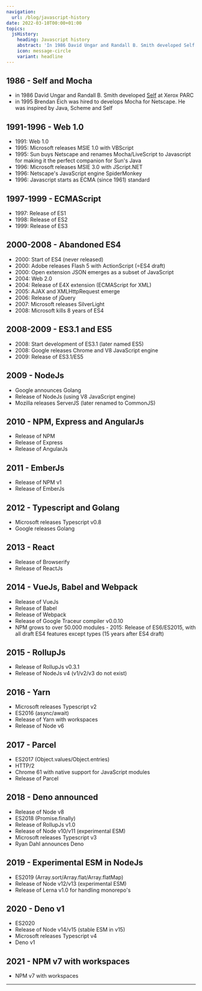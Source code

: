 ```yaml
---
navigation:
  url: /blog/javascript-history
date: 2022-03-10T00:00+01:00
topics:
  jsHistory:
    heading: Javascript history
    abstract: 'In 1986 David Ungar and Randall B. Smith developed Self at Xerox PARC. Inspired by Java, Scheme and Self Brendan Eich created Javascript in 1995.'
    icon: message-circle
    variant: headline
---
```

## 1986 - Self and Mocha

* in 1986 David Ungar and Randall B. Smith developed [Self](https://handbook.selflanguage.org/4.5/intro.html) at Xerox PARC
* in 1995 Brendan Eich was hired to develops Mocha for Netscape. He was inspired by Java, Scheme and Self

## 1991-1996 - Web 1.0

* 1991: Web 1.0
* 1995: Microsoft releases MSIE 1.0 with VBScript
* 1995: Sun buys Netscape and renames Mocha/LiveScript to Javascript for making it the perfect companion for Sun's Java
* 1996: Microsoft releases MSIE 3.0 with JScript.NET
* 1996: Netscape's JavaScript engine SpiderMonkey
* 1996: Javascript starts as ECMA (since 1961) standard

## 1997-1999 - ECMAScript

* 1997: Release of ES1
* 1998: Release of ES2
* 1999: Release of ES3

## 2000-2008 - Abandoned ES4

* 2000: Start of ES4 (never released)
* 2000: Adobe releases Flash 5 with ActionScript (=ES4 draft)
* 2000: Open extension JSON emerges as a subset of JavaScript
* 2004: Web 2.0
* 2004: Release of E4X extension (ECMAScript for XML)
* 2005: AJAX and XMLHttpRequest emerge
* 2006: Release of jQuery
* 2007: Microsoft releases SilverLight
* 2008: Microsoft kills 8 years of ES4

## 2008-2009 - ES3.1 and ES5

* 2008: Start development of ES3.1 (later named ES5)
* 2008: Google releases Chrome and V8 JavaScript engine
* 2009: Release of ES3.1/ES5

## 2009 - NodeJs

* Google announces Golang
* Release of NodeJs (using V8 JavaScript engine)
* Mozilla releases ServerJS (later renamed to CommonJS)

## 2010 - NPM, Express and AngularJs

* Release of NPM
* Release of Express
* Release of AngularJs

## 2011 - EmberJs

* Release of NPM v1
* Release of EmberJs

## 2012 - Typescript and Golang

* Microsoft releases Typescript v0.8
* Google releases Golang

## 2013 - React

* Release of Browserify
* Release of ReactJs

## 2014 - VueJs, Babel and Webpack

* Release of VueJs
* Release of Babel
* Release of Webpack
* Release of Google Traceur compiler v0.0.10
* NPM grows to over 50.000 modules - 2015: Release of ES6/ES2015, with all draft ES4 features except types (15 years after ES4 draft)

## 2015 - RollupJs

* Release of RollupJs v0.3.1
* Release of NodeJs v4 (v1/v2/v3 do not exist)

## 2016 - Yarn

* Microsoft releases Typescript v2
* ES2016 (async/await)
* Release of Yarn with workspaces
* Release of Node v6

## 2017 - Parcel

* ES2017 (Object.values/Object.entries)
* HTTP/2
* Chrome 61 with native support for JavaScript modules
* Release of Parcel

## 2018 - Deno announced

* Release of Node v8
* ES2018 (Promise.finally)
* Release of RollupJs v1.0
* Release of Node v10/v11 (experimental ESM)
* Microsoft releases Typescript v3
* Ryan Dahl announces Deno

## 2019 - Experimental ESM in NodeJs

* ES2019 (Array.sort/Array.flat/Array.flatMap)
* Release of Node v12/v13 (experimental ESM)
* Release of Lerna v1.0 for handling monorepo's

## 2020 - Deno v1

* ES2020
* Release of Node v14/v15 (stable ESM in v15)
* Microsoft releases Typescript v4
* Deno v1

## 2021 - NPM v7 with workspaces

* NPM v7 with workspaces

---
